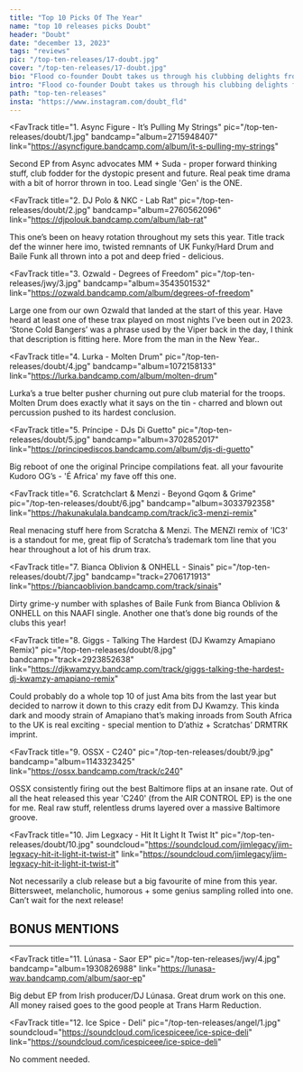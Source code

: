 ---
title: "Top 10 Picks Of The Year"
name: "top 10 releases picks Doubt"
header: "Doubt"
date: "december 13, 2023"
tags: "reviews"
pic: "/top-ten-releases/17-doubt.jpg"
cover: "/top-ten-releases/17-doubt.jpg"
bio: "Flood co-founder Doubt takes us through his clubbing delights from 2023, encompassing his love of percussive bass, with some of the imprint's own productions, as well as some sneaky pop tones!"
intro: "Flood co-founder Doubt takes us through his clubbing delights from 2023, encompassing his love of percussive bass, with some of the imprint's own productions, as well as some sneaky pop tones! Doubt (Ollie Mcmorrow) is Cork-born and currently resides in Glasgow. The hard drum DJ has showcased his skills not only throughout Ireland and Scotland but also as far-reaching as Shanghai."
path: "top-ten-releases"
insta: "https://www.instagram.com/doubt_fld"
---

<FavTrack
  title="1. Async Figure - It​’​s Pulling My Strings"
  pic="/top-ten-releases/doubt/1.jpg"
  bandcamp="album=2715948407"
  link="https://asyncfigure.bandcamp.com/album/it-s-pulling-my-strings"
>
  Second EP from Async advocates MM + Suda - proper forward thinking stuff, club fodder for the
  dystopic present and future. Real peak time drama with a bit of horror thrown in too. Lead single
  'Gen' is the ONE.
</FavTrack>

<FavTrack
  title="2. DJ Polo & NKC - Lab Rat"
  pic="/top-ten-releases/doubt/2.jpg"
  bandcamp="album=2760562096"
  link="https://djpolouk.bandcamp.com/album/lab-rat"
>
  This one’s been on heavy rotation throughout my sets this year. Title track def the winner here
  imo, twisted remnants of UK Funky/Hard Drum and Baile Funk all thrown into a pot and deep fried -
  delicious.
</FavTrack>

<FavTrack
  title="3. Ozwald - Degrees of Freedom"
  pic="/top-ten-releases/jwy/3.jpg"
  bandcamp="album=3543501532"
  link="https://ozwald.bandcamp.com/album/degrees-of-freedom"
>
  Large one from our own Ozwald that landed at the start of this year. Have heard at least one of
  these trax played on most nights I’ve been out in 2023. ‘Stone Cold Bangers’ was a phrase used by
  the Viper back in the day, I think that description is fitting here. More from the man in the New
  Year..
</FavTrack>

<FavTrack 
  title="4. Lurka - Molten Drum" 
  pic="/top-ten-releases/doubt/4.jpg" 
  bandcamp="album=1072158133" 
  link="https://lurka.bandcamp.com/album/molten-drum"
>
  Lurka’s a true belter pusher churning out pure club material for the troops. Molten Drum does exactly what it says on the tin - charred and blown out percussion pushed to its hardest conclusion.

</FavTrack>

<FavTrack
  title="5. Príncipe - DJs Di Guetto"
  pic="/top-ten-releases/doubt/5.jpg"
  bandcamp="album=3702852017"
  link="https://principediscos.bandcamp.com/album/djs-di-guetto"
>
  Big reboot of one the original Principe compilations feat. all your favourite Kudoro OG’s - 'É
  Africa' my fave off this one.
</FavTrack>

<FavTrack
  title="6. Scratchclart & Menzi - Beyond Gqom & Grime"
  pic="/top-ten-releases/doubt/6.jpg"
  bandcamp="album=3033792358"
  link="https://hakunakulala.bandcamp.com/track/ic3-menzi-remix"
>
Real menacing stuff here from Scratcha & Menzi. The MENZI remix of 'IC3' is a standout for me, great flip of Scratcha’s trademark tom line that you hear throughout a lot of his drum trax.

</FavTrack>

<FavTrack
  title="7. Bianca Oblivion & ONHELL - Sinais"
  pic="/top-ten-releases/doubt/7.jpg"
  bandcamp="track=2706171913"
  link="https://biancaoblivion.bandcamp.com/track/sinais"
>
  Dirty grime-y number with splashes of Baile Funk from Bianca Oblivion & ONHELL on this NAAFI
  single. Another one that’s done big rounds of the clubs this year!
</FavTrack>

<FavTrack
  title="8. Giggs - Talking The Hardest (DJ Kwamzy Amapiano Remix)"
  pic="/top-ten-releases/doubt/8.jpg"
  bandcamp="track=2923852638"
  link="https://djkwamzyy.bandcamp.com/track/giggs-talking-the-hardest-dj-kwamzy-amapiano-remix"
>
  Could probably do a whole top 10 of just Ama bits from the last year but decided to narrow it down
  to this crazy edit from DJ Kwamzy. This kinda dark and moody strain of Amapiano that’s making
  inroads from South Africa to the UK is real exciting - special mention to D’athiz + Scratchas’
  DRMTRK imprint.
</FavTrack>

<FavTrack
  title="9. OSSX - C240"
  pic="/top-ten-releases/doubt/9.jpg"
  bandcamp="album=1143323425"
  link="https://ossx.bandcamp.com/track/c240"
>
  OSSX consistently firing out the best Baltimore flips at an insane rate. Out of all the heat
  released this year 'C240' (from the AIR CONTROL EP) is the one for me. Real raw stuff, relentless
  drums layered over a massive Baltimore groove.
</FavTrack>

<FavTrack
  title="10. Jim Legxacy - Hit It Light It Twist It"
  pic="/top-ten-releases/doubt/10.jpg"
  soundcloud="https://soundcloud.com/jimlegacy/jim-legxacy-hit-it-light-it-twist-it"
  link="https://soundcloud.com/jimlegacy/jim-legxacy-hit-it-light-it-twist-it"
>
  Not necessarily a club release but a big favourite of mine from this year. Bittersweet,
  melancholic, humorous + some genius sampling rolled into one. Can’t wait for the next release!
</FavTrack>

<h2>BONUS MENTIONS</h2>

<hr />

<FavTrack
  title="11. Lúnasa - Saor EP"
  pic="/top-ten-releases/jwy/4.jpg"
  bandcamp="album=1930826988"
  link="https://lunasa-wav.bandcamp.com/album/saor-ep"
>
  Big debut EP from Irish producer/DJ Lúnasa. Great drum work on this one. All money raised goes to
  the good people at Trans Harm Reduction.
</FavTrack>

<FavTrack
  title="12. Ice Spice - Deli"
  pic="/top-ten-releases/angel/1.jpg"
  soundcloud="https://soundcloud.com/icespiceee/ice-spice-deli"
  link="https://soundcloud.com/icespiceee/ice-spice-deli"
>
  No comment needed.
</FavTrack>
